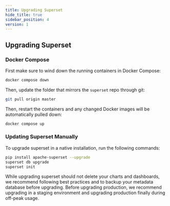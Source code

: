 ```yaml
---
title: Upgrading Superset
hide_title: true
sidebar_position: 4
version: 1
---
```


## Upgrading Superset

### Docker Compose

First make sure to wind down the running containers in Docker Compose:

```bash
docker compose down
```

Then, update the folder that mirrors the `superset` repo through git:

```bash
git pull origin master
```

Then, restart the containers and any changed Docker images will be automatically pulled down:

```bash
docker compose up
```

### Updating Superset Manually

To upgrade superset in a native installation, run the following commands:

```bash
pip install apache-superset --upgrade
superset db upgrade
superset init
```

While upgrading superset should not delete your charts and dashboards, we recommend following best
practices and to backup your metadata database before upgrading. Before upgrading production, we
recommend upgrading in a staging environment and upgrading production finally during off-peak usage.
